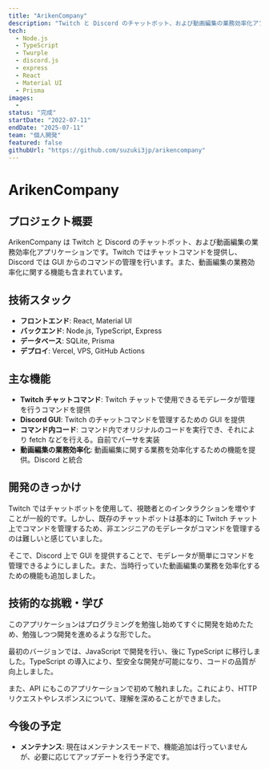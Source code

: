 ```yaml
---
title: "ArikenCompany"
description: "Twitch と Discord のチャットボット、および動画編集の業務効率化アプリケーション"
tech:
  - Node.js
  - TypeScript
  - Twurple
  - discord.js
  - express
  - React
  - Material UI
  - Prisma
images:
  -
status: "完成"
startDate: "2022-07-11"
endDate: "2025-07-11"
team: "個人開発"
featured: false
githubUrl: "https://github.com/suzuki3jp/arikencompany"
---
```


# ArikenCompany

## プロジェクト概要
ArikenCompany は Twitch と Discord のチャットボット、および動画編集の業務効率化アプリケーションです。Twitch ではチャットコマンドを提供し、Discord では GUI からのコマンドの管理を行います。また、動画編集の業務効率化に関する機能も含まれています。

## 技術スタック

- **フロントエンド**: React, Material UI
- **バックエンド**: Node.js, TypeScript, Express
- **データベース**: SQLite, Prisma
- **デプロイ**: Vercel, VPS, GitHub Actions

## 主な機能

- **Twitch チャットコマンド**: Twitch チャットで使用できるモデレータが管理を行うコマンドを提供
- **Discord GUI**: Twitch のチャットコマンドを管理するための GUI を提供
- **コマンド内コード**: コマンド内でオリジナルのコードを実行でき、それにより fetch などを行える。自前でパーサを実装
- **動画編集の業務効率化**: 動画編集に関する業務を効率化するための機能を提供。Discord と統合

## 開発のきっかけ
Twitch ではチャットボットを使用して、視聴者とのインタラクションを増やすことが一般的です。しかし、既存のチャットボットは基本的に Twitch チャット上でコマンドを管理するため、非エンジニアのモデレータがコマンドを管理するのは難しいと感じていました。

そこで、Discord 上で GUI を提供することで、モデレータが簡単にコマンドを管理できるようにしました。また、当時行っていた動画編集の業務を効率化するための機能も追加しました。

## 技術的な挑戦・学び
このアプリケーションはプログラミングを勉強し始めてすぐに開発を始めたため、勉強しつつ開発を進めるような形でした。

最初のバージョンでは、JavaScript で開発を行い、後に TypeScript に移行しました。TypeScript の導入により、型安全な開発が可能になり、コードの品質が向上しました。

また、API にもこのアプリケーションで初めて触れました。これにより、HTTP リクエストやレスポンスについて、理解を深めることができました。

## 今後の予定
- **メンテナンス**: 現在はメンテナンスモードで、機能追加は行っていませんが、必要に応じてアップデートを行う予定です。
